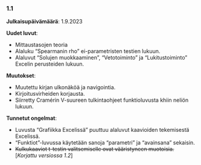 ### 1.1

**Julkaisupäivämäärä**: 1.9.2023

**Uudet luvut**:

-   Mittaustasojen teoria
-   Alaluku "Spearmanin rho" ei-parametristen testien lukuun.
-   Alaluvut "Solujen muokkaaminen", "Vetotoiminto" ja "Lukitustoiminto" Excelin perusteiden lukuun.

**Muutokset**:

-   Muutettu kirjan ulkonäköä ja navigointia.
-   Kirjoitusvirheiden korjausta.
-   Siirretty Cramérin V-suureen tulkintaohjeet funktioluvusta khiin neliön lukuun.

**Tunnetut ongelmat**:

-   Luvusta "Grafiikka Excelissä" puuttuu alaluvut kaavioiden tekemisestä Excelissä.
-   "Funktiot"-luvussa käytetään sanoja "parametri" ja "avainsana" sekaisin.
-   ~~Kulkukaaviot t-testin valitsemiselle ovat vääristyneen muotoisia.~~ \[*Korjattu versiossa 1.2*\]
